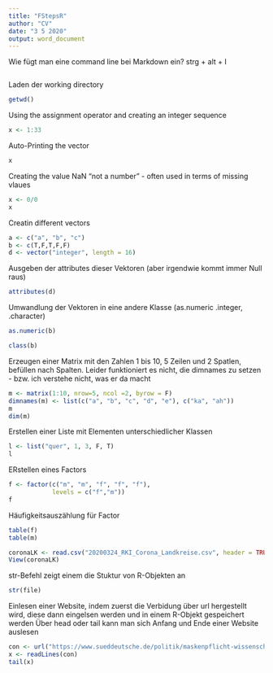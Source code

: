 ```yaml
---
title: "FStepsR"
author: "CV"
date: "3 5 2020"
output: word_document
---
```


Wie fügt man eine command line bei Markdown ein? 
strg + alt + I 

```r

```

Laden der working directory 
```r
getwd()
```


Using the assignment operator and creating an integer sequence
```r
x <- 1:33
```

Auto-Printing the vector 
```r
x
```

Creating the value NaN "not a number" - often used in terms of missing vlaues
```r
x <- 0/0
x
```

Creatin different vectors
```r
a <- c("a", "b", "c")
b <- c(T,F,T,F,F)
d <- vector("integer", length = 16)
```

Ausgeben der attributes dieser Vektoren (aber irgendwie kommt immer Null raus)
```r
attributes(d)
```

Umwandlung der Vektoren in eine andere Klasse (as.numeric .integer, .character)
```r
as.numeric(b)
```

```r
class(b)
```

Erzeugen einer Matrix
mit den Zahlen 1 bis 10, 5 Zeilen und 2 Spatlen, befüllen nach Spalten. Leider funktioniert es nicht, die dimnames zu setzen - bzw. ich verstehe nicht, was er da macht  
```r
m <- matrix(1:10, nrow=5, ncol =2, byrow = F)
dimnames(m) <- list(c("a", "b", "c", "d", "e"), c("ka", "ah"))
m
dim(m)
```

Erstellen einer Liste mit Elementen unterschiedlicher Klassen 
```r
l <- list("quer", 1, 3, F, T)
l
```
ERstellen eines Factors 
```r
f <- factor(c("m", "m", "f", "f", "f"),
            levels = c("f","m"))
f
```

Häufigkeitsauszählung für Factor 

```r
table(f)
table(m)
```


```r
coronaLK <- read.csv("20200324_RKI_Corona_Landkreise.csv", header = TRUE, nrows = 413)
View(coronaLK)
```

str-Befehl zeigt einem die Stuktur von R-Objekten an 
```r
str(file)
```


Einlesen einer Website, indem zuerst die Verbidung über url hergestellt wird, diese dann eingelsen werden und in einem R-Objekt gespeichert werden
Über head oder tail kann man sich Anfang und Ende einer Website auslesen
```r
con <- url("https://www.sueddeutsche.de/politik/maskenpflicht-wissenschaft-nutzen-1.4958154", "r")
x <- readLines(con)
tail(x)
```

